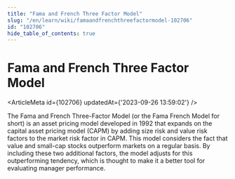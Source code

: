 ```yaml
---
title: "Fama and French Three Factor Model"
slug: "/en/learn/wiki/famaandfrenchthreefactormodel-102706"
id: "102706"
hide_table_of_contents: true
---
```



# Fama and French Three Factor Model

<ArticleMeta id={102706} updatedAt={'2023-09-26 13:59:02'} />
<div className='border-solid border-b border-t-0 my-4 border-[var(--ifm-color-gray-300)]' />

The Fama and French Three-Factor Model (or the Fama French Model for short) is an asset pricing model developed in 1992 that expands on the capital asset pricing model (CAPM) by adding size risk and value risk factors to the market risk factor in CAPM. This model considers the fact that value and small-cap stocks outperform markets on a regular basis. By including these two additional factors, the model adjusts for this outperforming tendency, which is thought to make it a better tool for evaluating manager performance.
